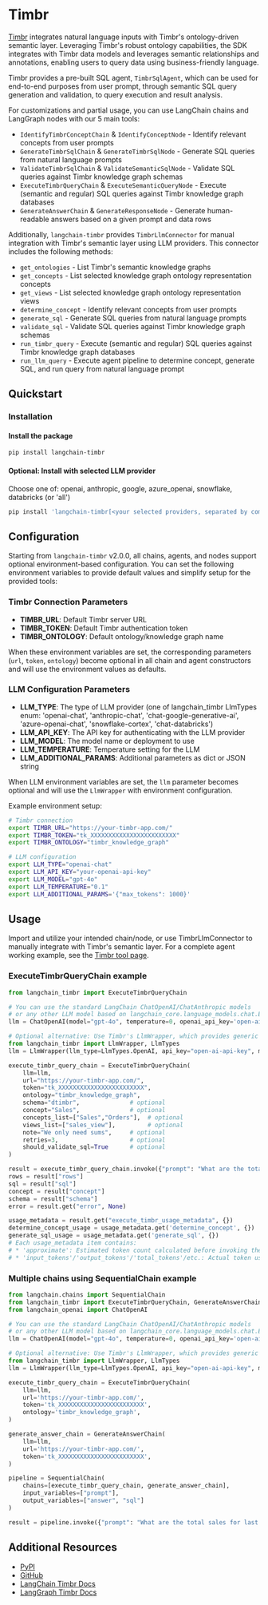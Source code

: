 # Timbr

[Timbr](https://docs.timbr.ai/doc/docs/integration/langchain-sdk/) integrates natural language inputs with Timbr's ontology-driven semantic layer. Leveraging Timbr's robust ontology capabilities, the SDK integrates with Timbr data models and leverages semantic relationships and annotations, enabling users to query data using business-friendly language.

Timbr provides a pre-built SQL agent, `TimbrSqlAgent`, which can be used for end-to-end purposes from user prompt, through semantic SQL query generation and validation, to query execution and result analysis.

For customizations and partial usage, you can use LangChain chains and LangGraph nodes with our 5 main tools:

- `IdentifyTimbrConceptChain` & `IdentifyConceptNode` - Identify relevant concepts from user prompts
- `GenerateTimbrSqlChain` & `GenerateTimbrSqlNode` - Generate SQL queries from natural language prompts
- `ValidateTimbrSqlChain` & `ValidateSemanticSqlNode` - Validate SQL queries against Timbr knowledge graph schemas
- `ExecuteTimbrQueryChain` & `ExecuteSemanticQueryNode` - Execute (semantic and regular) SQL queries against Timbr knowledge graph databases
- `GenerateAnswerChain` & `GenerateResponseNode` - Generate human-readable answers based on a given prompt and data rows

Additionally, `langchain-timbr` provides `TimbrLlmConnector` for manual integration with Timbr's semantic layer using LLM providers. This connector includes the following methods:

- `get_ontologies` - List Timbr's semantic knowledge graphs
- `get_concepts` - List selected knowledge graph ontology representation concepts
- `get_views` - List selected knowledge graph ontology representation views
- `determine_concept` - Identify relevant concepts from user prompts
- `generate_sql` - Generate SQL queries from natural language prompts
- `validate_sql` - Validate SQL queries against Timbr knowledge graph schemas
- `run_timbr_query` - Execute (semantic and regular) SQL queries against Timbr knowledge graph databases
- `run_llm_query` - Execute agent pipeline to determine concept, generate SQL, and run query from natural language prompt

## Quickstart

### Installation

#### Install the package

```bash
pip install langchain-timbr
```

#### Optional: Install with selected LLM provider

Choose one of: openai, anthropic, google, azure_openai, snowflake, databricks (or 'all')

```bash
pip install 'langchain-timbr[<your selected providers, separated by comma without spaces>]'
```

## Configuration

Starting from `langchain-timbr` v2.0.0, all chains, agents, and nodes support optional environment-based configuration. You can set the following environment variables to provide default values and simplify setup for the provided tools:

### Timbr Connection Parameters

- **TIMBR_URL**: Default Timbr server URL
- **TIMBR_TOKEN**: Default Timbr authentication token
- **TIMBR_ONTOLOGY**: Default ontology/knowledge graph name

When these environment variables are set, the corresponding parameters (`url`, `token`, `ontology`) become optional in all chain and agent constructors and will use the environment values as defaults.

### LLM Configuration Parameters

- **LLM_TYPE**: The type of LLM provider (one of langchain_timbr LlmTypes enum: 'openai-chat', 'anthropic-chat', 'chat-google-generative-ai', 'azure-openai-chat', 'snowflake-cortex', 'chat-databricks')
- **LLM_API_KEY**: The API key for authenticating with the LLM provider
- **LLM_MODEL**: The model name or deployment to use
- **LLM_TEMPERATURE**: Temperature setting for the LLM
- **LLM_ADDITIONAL_PARAMS**: Additional parameters as dict or JSON string

When LLM environment variables are set, the `llm` parameter becomes optional and will use the `LlmWrapper` with environment configuration.

Example environment setup:

```bash
# Timbr connection
export TIMBR_URL="https://your-timbr-app.com/"
export TIMBR_TOKEN="tk_XXXXXXXXXXXXXXXXXXXXXXXX"
export TIMBR_ONTOLOGY="timbr_knowledge_graph"

# LLM configuration
export LLM_TYPE="openai-chat"
export LLM_API_KEY="your-openai-api-key"
export LLM_MODEL="gpt-4o"
export LLM_TEMPERATURE="0.1"
export LLM_ADDITIONAL_PARAMS='{"max_tokens": 1000}'
```

## Usage

Import and utilize your intended chain/node, or use TimbrLlmConnector to manually integrate with Timbr's semantic layer. For a complete agent working example, see the [Timbr tool page](/docs/integrations/tools/timbr).

### ExecuteTimbrQueryChain example

```python
from langchain_timbr import ExecuteTimbrQueryChain

# You can use the standard LangChain ChatOpenAI/ChatAnthropic models
# or any other LLM model based on langchain_core.language_models.chat.BaseChatModel
llm = ChatOpenAI(model="gpt-4o", temperature=0, openai_api_key='open-ai-api-key')

# Optional alternative: Use Timbr's LlmWrapper, which provides generic connections to different LLM providers
from langchain_timbr import LlmWrapper, LlmTypes
llm = LlmWrapper(llm_type=LlmTypes.OpenAI, api_key="open-ai-api-key", model="gpt-4o")

execute_timbr_query_chain = ExecuteTimbrQueryChain(
    llm=llm,
    url="https://your-timbr-app.com/",
    token="tk_XXXXXXXXXXXXXXXXXXXXXXXX",
    ontology="timbr_knowledge_graph",
    schema="dtimbr",              # optional
    concept="Sales",              # optional
    concepts_list=["Sales","Orders"],  # optional
    views_list=["sales_view"],         # optional
    note="We only need sums",     # optional
    retries=3,                    # optional
    should_validate_sql=True      # optional
)

result = execute_timbr_query_chain.invoke({"prompt": "What are the total sales for last month?"})
rows = result["rows"]
sql = result["sql"]
concept = result["concept"]
schema = result["schema"]
error = result.get("error", None)

usage_metadata = result.get("execute_timbr_usage_metadata", {})
determine_concept_usage = usage_metadata.get('determine_concept', {})
generate_sql_usage = usage_metadata.get('generate_sql', {})
# Each usage_metadata item contains:
# * 'approximate': Estimated token count calculated before invoking the LLM
# * 'input_tokens'/'output_tokens'/'total_tokens'/etc.: Actual token usage metrics returned by the LLM
```

### Multiple chains using SequentialChain example

```python
from langchain.chains import SequentialChain
from langchain_timbr import ExecuteTimbrQueryChain, GenerateAnswerChain
from langchain_openai import ChatOpenAI

# You can use the standard LangChain ChatOpenAI/ChatAnthropic models
# or any other LLM model based on langchain_core.language_models.chat.BaseChatModel
llm = ChatOpenAI(model="gpt-4o", temperature=0, openai_api_key='open-ai-api-key')

# Optional alternative: Use Timbr's LlmWrapper, which provides generic connections to different LLM providers
from langchain_timbr import LlmWrapper, LlmTypes
llm = LlmWrapper(llm_type=LlmTypes.OpenAI, api_key="open-ai-api-key", model="gpt-4o")

execute_timbr_query_chain = ExecuteTimbrQueryChain(
    llm=llm,
    url='https://your-timbr-app.com/',
    token='tk_XXXXXXXXXXXXXXXXXXXXXXXX',
    ontology='timbr_knowledge_graph',
)

generate_answer_chain = GenerateAnswerChain(
    llm=llm,
    url='https://your-timbr-app.com/',
    token='tk_XXXXXXXXXXXXXXXXXXXXXXXX',
)

pipeline = SequentialChain(
    chains=[execute_timbr_query_chain, generate_answer_chain],
    input_variables=["prompt"],
    output_variables=["answer", "sql"]
)

result = pipeline.invoke({"prompt": "What are the total sales for last month?"})
```

## Additional Resources

- [PyPI](https://pypi.org/project/langchain-timbr)
- [GitHub](https://github.com/WPSemantix/langchain-timbr)
- [LangChain Timbr Docs](https://docs.timbr.ai/doc/docs/integration/langchain-sdk/)
- [LangGraph Timbr Docs](https://docs.timbr.ai/doc/docs/integration/langgraph-sdk)
